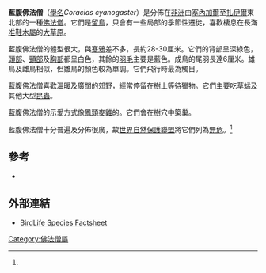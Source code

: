 {{Speciesbox
| name = 藍腹佛法僧
| status = LC
| status_system = IUCN3.1
| status_ref = <ref name=iucn>{{IUCN2006|assessors=BirdLife International|year=2004|id=47672|title=Coracias cyanogaster|downloaded=2006-11-24}}</ref>
| image = Coracias cyanogaster 02.jpg
| image_width = 250px
| genus = Coracias
| species = cyanogaster
| authority = [[喬治·居維葉|Cuvier]], 1816
}}
'''藍腹佛法僧'''（[[學名|學名]]''Coracias cyanogaster''）是分佈在[[非洲|非洲]]由[[塞內加爾|塞內加爾]]至[[扎伊爾|扎伊爾]]東北部的一種[[佛法僧|佛法僧]]。它們是[[留鳥|留鳥]]，只會有一些局部的季節性遷徙，喜歡棲息在長滿[[准鞋木屬|准鞋木屬]]的[[大草原|大草原]]。

藍腹佛法僧的體型很大，與[[寒鴉|寒鴉]]差不多，長約28-30厘米。它們的背部呈深綠色，[[頭部|頭部]]、[[頸部|頸部]]及[[胸部|胸部]]都呈白色，其餘的[[羽毛|羽毛]]主要是藍色。成鳥的尾羽長達6厘米。雄鳥及雌鳥相似，但雛鳥的顏色較為單調。它們飛行時最為觸目。

藍腹佛法僧喜歡溫暖及廣闊的郊野，經常停留在樹上等待獵物。它們主要吃[[草蜢|草蜢]]及其他大型[[昆蟲|昆蟲]]。

藍腹佛法僧的示愛方式像[[鳳頭麥雞|鳳頭麥雞]]的。它們會在樹穴中築巢。

藍腹佛法僧十分普遍及分佈很廣，故[[世界自然保護聯盟|世界自然保護聯盟]]將它們列為[[無危|無危]]。<ref name=iucn/>

==參考==
{{reflist}}
* {{Cite book|title=Kingfishers, Bee-eaters and Rollers|author=Fry, Fry and Harris|isbn=0-7136-8028-8}}

==外部連結==
{{Commons|Coracias cyanogaster}}
* [http://www.birdlife.org/datazone/species/index.html?action=SpcHTMDetails.asp&sid=1040&m=0 BirdLife Species Factsheet] {{Wayback|url=http://www.birdlife.org/datazone/species/index.html?action=SpcHTMDetails.asp&sid=1040&m=0 |date=20090104150038 }}
{{Taxonbar}}

[[Category:佛法僧屬|Category:佛法僧屬]]